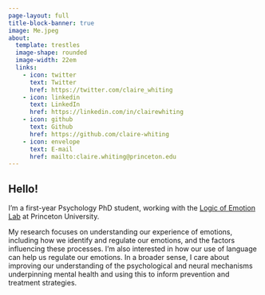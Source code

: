 ```yaml
---
page-layout: full
title-block-banner: true
image: Me.jpeg
about:
  template: trestles
  image-shape: rounded
  image-width: 22em
  links:
    - icon: twitter
      text: Twitter
      href: https://twitter.com/claire_whiting
    - icon: linkedin
      text: LinkedIn
      href: https://linkedin.com/in/clairewhiting
    - icon: github
      text: Github
      href: https://github.com/claire-whiting
    - icon: envelope
      text: E-mail
      href: mailto:claire.whiting@princeton.edu
---
```


## Hello!

I'm a first-year Psychology PhD student, working with the [Logic of Emotion Lab](https://www.google.com/url?q=https%3A%2F%2Flemolab.princeton.edu&sa=D&sntz=1&usg=AOvVaw1DHeiAmd0pR-Ls0qXvKC8Q) at Princeton University.

My research focuses on understanding our experience of emotions, including how we identify and regulate our emotions, and the factors influencing these processes. I'm also interested in how our use of language can help us regulate our emotions. In a broader sense, I care about improving our understanding of the psychological and neural mechanisms underpinning mental health and using this to inform prevention and treatment strategies.
